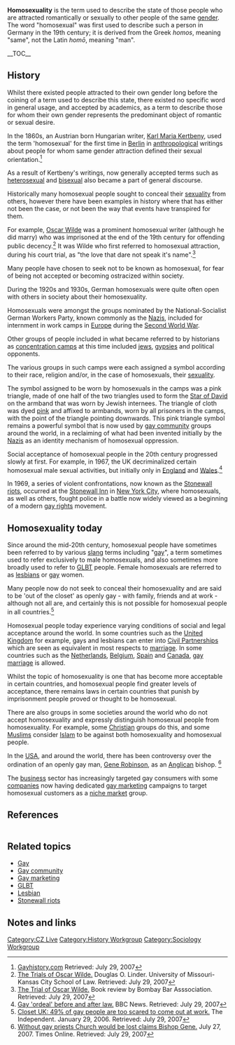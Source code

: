 '''Homosexuality''' is the term used to describe the state of those people who are attracted romantically or sexually to other people of the same [[gender]]. The word "homosexual" was first used to describe such a person in Germany in the 19th century; it is derived from the Greek ''homos'', meaning "same", not the Latin ''homō'', meaning "man".

__TOC__
==History==
Whilst there existed people attracted to their own gender long before the coining of a term used to describe this state, there existed no specific word in general usage, and accepted by academics, as a term to describe those for whom their own gender represents the predominant object of romantic or sexual desire.

In the 1860s, an Austrian born Hungarian writer, [[Karl Maria Kertbeny]], used the term 'homosexual' for the first time in [[Berlin]] in [[anthropology|anthropological]] writings about people for whom same gender attraction defined their sexual orientation.<ref>[http://www.gayhistory.com/rev2/words/homosexual.htm Gayhistory.com] Retrieved: July 29, 2007</ref>

As a result of Kertbeny's writings, now generally accepted terms such as [[heterosexual]] and [[bisexual]] also became a part of general discourse.

Historically many homosexual people sought to conceal their [[sexuality]] from others, however there have been examples in history where that has either not been the case, or not been the way that events have transpired for them. 

For example, [[Oscar Wilde]] was a prominent homosexual writer (although he did marry) who was imprisoned at the end of the 19th century for offending public decency.<ref>[http://www.law.umkc.edu/faculty/projects/ftrials/wilde/wildeaccount.html The Trials of Oscar Wilde.] Douglas O. Linder. University of Missouri-Kansas City School of Law. Retrieved: July 29, 2007</ref> It was Wilde who first referred to homosexual attraction, during his court trial, as "the love that dare not speak it's name".<ref>[http://www.bombaybar.com/archives/books/the_trial_of_oscar_wilde.php The Trial of Oscar Wilde.] Book review by Bombay Bar Asssociation. Retrieved: July 29, 2007</ref> 

Many people have chosen to seek not to be known as homosexual, for fear of being not accepted or becoming ostracized within society. 

During the 1920s and 1930s, German homosexuals were quite often open with others in society about their homosexuality.

Homosexuals were amongst the groups nominated by the National-Socialist German Workers Party, known commonly as the [[Nazi]]s, included for internment in work camps in [[Europe]] during the [[WWII|Second World War]]. 

Other groups of people included in what became referred to by historians as [[concentration camp]]s at this time included [[jews]], [[gypsy|gypsies]] and political opponents.   

The various groups in such camps were each assigned a symbol according to their race, religion and/or, in the case of homosexuals, their [[sexuality]].

The symbol assigned to be worn by homosexuals in the camps was a pink triangle, made of one half of the two triangles used to form the [[Star of David]] on the armband that was worn by Jewish internees. The triangle of cloth was dyed [[pink]] and affixed to armbands, worn by all prisoners in the camps, with the point of the triangle pointing downwards. This pink triangle symbol remains a powerful symbol that is now used by [[gay community]] groups around the world, in a reclaiming of what had been invented initially by the [[Nazi]]s as an identity mechanism of homosexual oppression.

Social acceptance of homosexual people in the 20th century progressed slowly at first. For example, in 1967, the UK decriminalized certain homosexual male sexual activities, but initially only in [[England]] and [[Wales]].<ref>[http://news.bbc.co.uk/2/hi/uk_news/wales/6918332.stm Gay 'ordeal' before and after law.] BBC News. Retrieved: July 29, 2007</ref> 

In 1969, a series of violent confrontations, now known as the [[Stonewall riots]], occurred at the [[Stonewall Inn]] in [[New York City]], where homosexuals, as well as others, fought police in a battle now widely viewed as a beginning of a modern [[gay rights]] movement.

==Homosexuality today==
Since around the mid-20th century, homosexual people have sometimes been referred to by various [[slang]] terms including "[[gay]]", a term sometimes used to refer exclusively to male homosexuals, and also sometimes more broadly used to refer to [[GLBT]] people. Female homosexuals are referred to as [[lesbian]]s or [[gay]] women. 

Many people now do not seek to conceal their homosexuality and are said to be 'out of the closet' as openly gay - with family, friends and at work - although not all are, and certainly this is not possible for homosexual people in all countries.<ref>[http://news.independent.co.uk/uk/this_britain/article341714.ece Closet UK: 49% of gay people are too scared to come out at work.] The Independent. January 29, 2006. Retrieved: July 29, 2007</ref> 

Homosexual people today experience varying conditions of social and legal acceptance around the world. In some countries such as the [[United Kingdom]] for example, gays and lesbians can enter into [[Civil Partnerships]] which are seen as equivalent in most respects to [[marriage]]. In some countries such as the [[Netherlands]], [[Belgium]], [[Spain]] and [[Canada]], [[gay marriage]] is allowed. 

Whilst the topic of homosexuality is one that has become more acceptable in certain countries, and homosexual people find greater levels of acceptance, there remains laws in certain countries that punish by imprisonment people proved or thought to be homosexual. 

There are also groups in some societies around the world who do not accept homosexuality and expressly distinguish homosexual people from homosexuality. For example, some [[Christian]] groups do this, and some [[Muslim]]s consider [[Islam]] to be against both homosexuality and homosexual people.  

In the [[USA]], and around the world, there has been controversy over the ordination of an openly gay man, [[Gene Robinson]], as an [[Anglican]] bishop. <ref>[http://www.timesonline.co.uk/tol/comment/faith/article2155148.ece Without gay priests Church would be lost claims Bishop Gene.] July 27, 2007. Times Online. Retrieved: July 29, 2007</ref>

The [[business]] sector has increasingly targeted gay consumers with some [[company|companies]] now having dedicated [[gay marketing]] campaigns to target homosexual customers as a [[niche market]] group.

==References==
<div class="references-small" style="-moz-column-count:3; column-count:3;">
<references/>
</div>

==Related topics==
*[[Gay]]
*[[Gay community]]
*[[Gay marketing]]
*[[GLBT]]
*[[Lesbian]]
*[[Stonewall riots]]

==Notes and links==

[[Category:CZ Live]]
[[Category:History Workgroup]]
[[Category:Sociology Workgroup]]